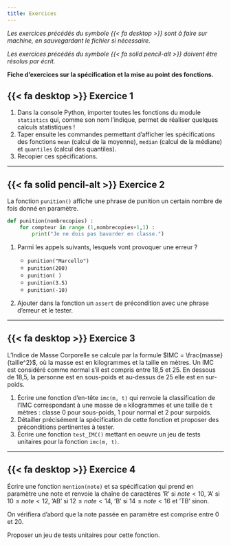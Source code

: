 ---
title: Exercices
---

_Les exercices précédés du symbole {{< fa desktop >}} sont à faire sur machine, en sauvegardant le fichier si nécessaire._

_Les exercices précédés du symbole {{< fa solid pencil-alt >}} doivent être résolus par écrit._

**Fiche d'exercices sur la spécification et la mise au point des fonctions.**

## {{< fa desktop >}} Exercice 1

1. Dans la console Python, importer toutes les fonctions du module `statistics` qui, comme son nom l'indique, permet de réaliser quelques calculs statistiques !
2. Taper ensuite les commandes permettant d'afficher les spécifications des fonctions `mean` (calcul de la moyenne), `median` (calcul de la médiane) et `quantiles` (calcul des quantiles).
3. Recopier ces spécifications.

------------------------------------------------

## {{< fa solid pencil-alt >}} Exercice 2

La fonction `punition()` affiche une phrase de punition un certain nombre de fois donné en paramètre.

````py
def punition(nombrecopies) : 
    for compteur in range (1,nombrecopies+1,1) :
        print("Je ne dois pas bavarder en classe.")
````

1. Parmi les appels suivants, lesquels vont provoquer une erreur ?
    
    * `punition("Marcello")`
    * `punition(200)`
    * `punition( )`
    * `punition(3.5)`
    * `punition(-10)`

2. Ajouter dans la fonction un `assert` de précondition avec une phrase d’erreur et le tester.

----------------------------------------

## {{< fa desktop >}} Exercice 3

L’Indice de Masse Corporelle se calcule par la formule $IMC = \frac{masse}{taille^2}$, où la masse est en kilogrammes et la taille en mètres. Un IMC est considéré comme normal s’il est compris entre 18,5
et 25. En dessous de 18,5, la personne est en sous-poids et au-dessus de 25 elle est en sur-poids.

1. Écrire une fonction d’en-tête `imc(m, t)` qui renvoie la classification de l’IMC correspondant à
une masse de `m` kilogrammes et une taille de `t` mètres : classe 0 pour sous-poids, 1 pour normal et
2 pour surpoids.
2. Détailler précisément la spécification de cette fonction et proposer des préconditions pertinentes à tester.
3. Écrire une fonction `test_IMC()` mettant en oeuvre un jeu de tests unitaires pour la fonction `imc(m, t)`.

--------

## {{< fa desktop >}} Exercice 4

Écrire une fonction `mention(note)` et sa spécification qui prend en paramètre une note et renvoie la chaîne de caractères ’R’ si $note < 10$, ’A’ si $10 \leqslant note < 12$, ’AB’ si $12\leqslant note < 14$, ’B’ si $14 \leqslant note < 16$ et ’TB’ sinon.

On vérifiera d’abord que la note passée en paramètre est comprise entre 0 et 20.

Proposer un jeu de tests unitaires pour cette fonction.
